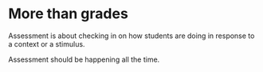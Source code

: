 # More than grades {#sec-more-than-grades}

Assessment is about checking in on how students are doing in response to a context or a stimulus.

Assessment should be happening all the time.

